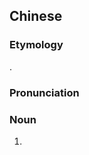{{also|乌轮}}
==Chinese==
{{zh-forms|s=乌轮|alt=黑輪}}

===Etymology===
{{bor|nan|ja|-}} {{ja-r|おでん}}.

===Pronunciation===
{{zh-pron
|mn=tw:o͘-lián
|cat=n
}}

===Noun===
{{zh-noun}}

# {{lb|zh|Taiwan|_|Min Nan}} {{w|oden}}

{{zh-cat|Foods}}